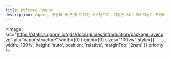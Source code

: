 ```yaml
---
title: Welcome, Vapor
description: Vapor는 구름의 세 번째 디자인 시스템으로, 다양한 서브 패키지들로 구성되어 있습니다. 각 서브 패키지는 다음과 같은 역할을 수행합니다.
---
```


<IntroPackageListCollapsible />

<Image
    src="https://statics.goorm.io/gds/docs/guides/introduction/packageLayer.svg"
    alt="vapor structure"
    width={0}
    height={0}
    sizes="100vw"
    style={{ width: '100%', height: 'auto', position: 'relative', marginTop: '2rem' }}
    priority
/>
